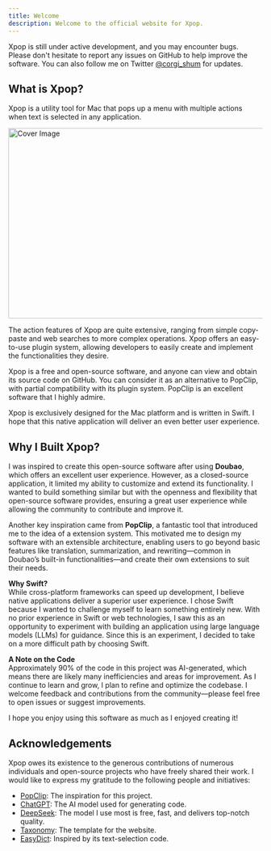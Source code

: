 ```yaml
---
title: Welcome
description: Welcome to the official website for Xpop.
---
```


<Callout type="warning" icon="⚠️">

Xpop is still under active development, and you may encounter bugs. Please don't hesitate to report any issues on GitHub to help improve the software. You can also follow me on Twitter [@corgi_shum](https://twitter.com/corgi_shum) for updates.

</Callout>

## What is Xpop?

Xpop is a utility tool for Mac that pops up a menu with multiple actions when text is selected in any application.

<Image src="/images/xpop-main.png" width="680" height="377" alt="Cover Image" />

The action features of Xpop are quite extensive, ranging from simple copy-paste and web searches to more complex operations. Xpop offers an easy-to-use plugin system, allowing developers to easily create and implement the functionalities they desire.

Xpop is a free and open-source software, and anyone can view and obtain its source code on GitHub. You can consider it as an alternative to PopClip, with partial compatibility with its plugin system. PopClip is an excellent software that I highly admire.

Xpop is exclusively designed for the Mac platform and is written in Swift. I hope that this native application will deliver an even better user experience.

## Why I Built Xpop?

I was inspired to create this open-source software after using **Doubao**, which offers an excellent user experience. However, as a closed-source application, it limited my ability to customize and extend its functionality. I wanted to build something similar but with the openness and flexibility that open-source software provides, ensuring a great user experience while allowing the community to contribute and improve it.

Another key inspiration came from **PopClip**, a fantastic tool that introduced me to the idea of a extension system. This motivated me to design my software with an extensible architecture, enabling users to go beyond basic features like translation, summarization, and rewriting—common in Doubao’s built-in functionalities—and create their own extensions to suit their needs.

**Why Swift?**  
While cross-platform frameworks can speed up development, I believe native applications deliver a superior user experience. I chose Swift because I wanted to challenge myself to learn something entirely new. With no prior experience in Swift or web technologies, I saw this as an opportunity to experiment with building an application using large language models (LLMs) for guidance. Since this is an experiment, I decided to take on a more difficult path by choosing Swift.

**A Note on the Code**  
Approximately 90% of the code in this project was AI-generated, which means there are likely many inefficiencies and areas for improvement. As I continue to learn and grow, I plan to refine and optimize the codebase. I welcome feedback and contributions from the community—please feel free to open issues or suggest improvements.

I hope you enjoy using this software as much as I enjoyed creating it!

## Acknowledgements

Xpop owes its existence to the generous contributions of numerous individuals and open-source projects who have freely shared their work. I would like to express my gratitude to the following people and initiatives:

- [PopClip](https://popclip.app): The inspiration for this project.
- [ChatGPT](https://chat.openai.com): The AI model used for generating code.
- [DeepSeek](https://chat.deepseek.com): The model I use most is free, fast, and delivers top-notch quality.
- [Taxonomy](https://tx.shadcn.com): The template for the website.
- [EasyDict](https://github.com/tisfeng/Easydict): Inspired by its text-selection code.
